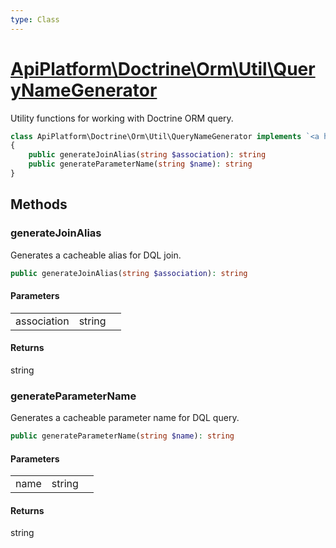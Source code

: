 ```yaml
---
type: Class
---
```


# [ApiPlatform\Doctrine\Orm\Util\QueryNameGenerator](/docs/vmain/reference/Doctrine/Orm/Util/QueryNameGenerator)

Utility functions for working with Doctrine ORM query.


```php
class ApiPlatform\Doctrine\Orm\Util\QueryNameGenerator implements `<a href="/docs/vmain/reference/Doctrine/Orm/Util/QueryNameGeneratorInterface">ApiPlatform\Doctrine\Orm\Util\QueryNameGeneratorInterface</a>`
{
    public generateJoinAlias(string $association): string
    public generateParameterName(string $name): string
}
```
## Methods

### generateJoinAlias

Generates a cacheable alias for DQL join.

```php
public generateJoinAlias(string $association): string
```

#### Parameters

<table><tbody>
<tr><td>association</td><td>string</td><td></td></tr>
</tbody>
</table>

#### Returns

string

### generateParameterName

Generates a cacheable parameter name for DQL query.

```php
public generateParameterName(string $name): string
```

#### Parameters

<table><tbody>
<tr><td>name</td><td>string</td><td></td></tr>
</tbody>
</table>

#### Returns

string
